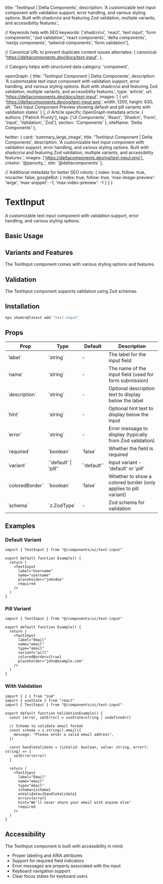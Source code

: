   title: 'TextInput | Delta Components',
  description: 'A customizable text input component with validation support, error handling, and various styling options. Built with shadcn/ui and featuring Zod validation, multiple variants, and accessibility features.',

  // Keywords help with SEO
  keywords: ['shadcn/ui', 'react', 'text input', 'form components', 'zod validation', 'react components', 'delta components', 'nextjs components', 'tailwind components', 'form validation'],

  // Canonical URL to prevent duplicate content issues
  alternates: {
    canonical: 'https://deltacomponents.dev/docs/text-input',
  },

  // Category helps with structured data
  category: 'component',

  openGraph: {
    title: 'TextInput Component | Delta Components',
    description: 'A customizable text input component with validation support, error handling, and various styling options. Built with shadcn/ui and featuring Zod validation, multiple variants, and accessibility features.',
    type: 'article',
    url: 'https://deltacomponents.dev/docs/text-input',
    images: [
      {
        url: 'https://deltacomponents.dev/og/text-input.png',
        width: 1200,
        height: 630,
        alt: 'Text Input Component Preview showing default and pill variants with validation states'
      }
    ],
    // Article specific OpenGraph metadata
    article: {
      authors: ['Patrick Prunty'],
      tags: ['UI Components', 'React', 'Shadcn', 'Form', 'Input', 'Validation', 'Zod'],
      section: 'Components'
    },
    siteName: 'Delta Components'
  },

  twitter: {
    card: 'summary_large_image',
    title: 'TextInput Component | Delta Components',
    description: 'A customizable text input component with validation support, error handling, and various styling options. Built with shadcn/ui and featuring Zod validation, multiple variants, and accessibility features.',
    images: ['https://deltacomponents.dev/og/text-input.png'],
    creator: '@pprunty_',
    site: '@deltacomponents'
  },

  // Additional metadata for better SEO
  robots: {
    index: true,
    follow: true,
    nocache: false,
    googleBot: {
      index: true,
      follow: true,
      'max-image-preview': 'large',
      'max-snippet': -1,
      'max-video-preview': -1
    }
  }
}

# TextInput

A customizable text input component with validation support, error handling, and various styling options.

## Basic Usage

<ComponentTabs name="text-input-basic" />

## Variants and Features

The TextInput component comes with various styling options and features.

<ComponentTabs name="text-input-variants" />

## Validation

The TextInput component supports validation using Zod schemas.

<ComponentTabs name="text-input-validation" />

## Installation

```bash
npx shadcn@latest add "text-input"
```

## Props

<div className="my-6 w-full overflow-y-auto">
  <table className="w-full">
    <thead>
      <tr className="m-0 border-t p-0 even:bg-muted">
        <th className="border px-4 py-2 text-left font-bold">Prop</th>
        <th className="border px-4 py-2 text-left font-bold">Type</th>
        <th className="border px-4 py-2 text-left font-bold">Default</th>
        <th className="border px-4 py-2 text-left font-bold">Description</th>
      </tr>
    </thead>
    <tbody>
      <tr className="m-0 border-t p-0 even:bg-muted">
        <td className="border px-4 py-2 text-left">`label`</td>
        <td className="border px-4 py-2 text-left">`string`</td>
        <td className="border px-4 py-2 text-left">-</td>
        <td className="border px-4 py-2 text-left">The label for the input field</td>
      </tr>
      <tr className="m-0 border-t p-0 even:bg-muted">
        <td className="border px-4 py-2 text-left">`name`</td>
        <td className="border px-4 py-2 text-left">`string`</td>
        <td className="border px-4 py-2 text-left">-</td>
        <td className="border px-4 py-2 text-left">The name of the input field (used for form submission)</td>
      </tr>
      <tr className="m-0 border-t p-0 even:bg-muted">
        <td className="border px-4 py-2 text-left">`description`</td>
        <td className="border px-4 py-2 text-left">`string`</td>
        <td className="border px-4 py-2 text-left">-</td>
        <td className="border px-4 py-2 text-left">Optional description text to display below the label</td>
      </tr>
      <tr className="m-0 border-t p-0 even:bg-muted">
        <td className="border px-4 py-2 text-left">`hint`</td>
        <td className="border px-4 py-2 text-left">`string`</td>
        <td className="border px-4 py-2 text-left">-</td>
        <td className="border px-4 py-2 text-left">Optional hint text to display below the input</td>
      </tr>
      <tr className="m-0 border-t p-0 even:bg-muted">
        <td className="border px-4 py-2 text-left">`error`</td>
        <td className="border px-4 py-2 text-left">`string`</td>
        <td className="border px-4 py-2 text-left">-</td>
        <td className="border px-4 py-2 text-left">Error message to display (typically from Zod validation)</td>
      </tr>
      <tr className="m-0 border-t p-0 even:bg-muted">
        <td className="border px-4 py-2 text-left">`required`</td>
        <td className="border px-4 py-2 text-left">`boolean`</td>
        <td className="border px-4 py-2 text-left">`false`</td>
        <td className="border px-4 py-2 text-left">Whether the field is required</td>
      </tr>
      <tr className="m-0 border-t p-0 even:bg-muted">
        <td className="border px-4 py-2 text-left">`variant`</td>
        <td className="border px-4 py-2 text-left">`'default' | 'pill'`</td>
        <td className="border px-4 py-2 text-left">`'default'`</td>
        <td className="border px-4 py-2 text-left">Input variant - 'default' or 'pill'</td>
      </tr>
      <tr className="m-0 border-t p-0 even:bg-muted">
        <td className="border px-4 py-2 text-left">`coloredBorder`</td>
        <td className="border px-4 py-2 text-left">`boolean`</td>
        <td className="border px-4 py-2 text-left">`false`</td>
        <td className="border px-4 py-2 text-left">Whether to show a colored border (only applies to pill variant)</td>
      </tr>
      <tr className="m-0 border-t p-0 even:bg-muted">
        <td className="border px-4 py-2 text-left">`schema`</td>
        <td className="border px-4 py-2 text-left">`z.ZodType<string>`</td>
        <td className="border px-4 py-2 text-left">-</td>
        <td className="border px-4 py-2 text-left">Zod schema for validation</td>
      </tr>
    </tbody>
  </table>
</div>

## Examples

### Default Variant

```tsx
import { TextInput } from "@/components/ui/text-input"

export default function Example() {
  return (
    <TextInput
      label="Username"
      name="username"
      placeholder="johndoe"
      required
    />
  )
}
```

### Pill Variant

```tsx
import { TextInput } from "@/components/ui/text-input"

export default function Example() {
  return (
    <TextInput
      label="Email"
      name="email"
      type="email"
      variant="pill"
      coloredBorder={true}
      placeholder="john@example.com"
    />
  )
}
```

### With Validation

```tsx
import { z } from "zod"
import { useState } from "react"
import { TextInput } from "@/components/ui/text-input"

export default function ValidationExample() {
  const [error, setError] = useState<string | undefined>()
  
  // Schema to validate email format
  const schema = z.string().email({
    message: "Please enter a valid email address",
  })
  
  const handleValidate = (isValid: boolean, value: string, error?: string) => {
    setError(error)
  }
  
  return (
    <TextInput
      label="Email"
      name="email"
      type="email"
      schema={schema}
      onValidate={handleValidate}
      error={error}
      hint="We'll never share your email with anyone else"
      required
    />
  )
}
```

## Accessibility

The TextInput component is built with accessibility in mind:

- Proper labeling and ARIA attributes
- Support for required field indicators
- Error messages are properly associated with the input
- Keyboard navigation support
- Clear focus states for keyboard users 